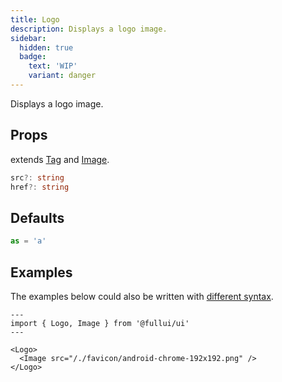 ```yaml
---
title: Logo
description: Displays a logo image.
sidebar: 
  hidden: true
  badge:
    text: 'WIP'
    variant: danger
---
```


Displays a logo image.

## Props
extends [Tag](/foundation/tag) and [Image](/components/image).
```ts
src?: string
href?: string
```

## Defaults
```ts
as = 'a'
```

## Examples
The examples below could also be written with [different syntax](/overview/components).

```astro live
---
import { Logo, Image } from '@fullui/ui'
---

<Logo>
  <Image src="/./favicon/android-chrome-192x192.png" />
</Logo>
```